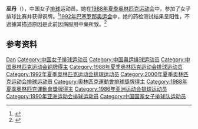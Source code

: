 {{Infobox sportsperson
| name           = 巫丹
|show-medals=yes
|medaltemplates={{MedalSport | 女子[[排球|排球]]}}
{{MedalCountry | {{CHN}} }}
{{MedalCompetition|[[奥林匹克运动会|奥林匹克运动会]]}}
{{MedalBronze| [[1988年夏季奥林匹克运动会|1988年 汉城]] |[[1988年夏季奧林匹克運動會排球比賽|女子团体]]}}
}}

'''巫丹'''（{{bd|1968年|1月13日||}}），中国女子[[排球|排球]]运动员。她在[[1988年夏季奥林匹克运动会|1988年夏季奥林匹克运动会]]中，参加了女子排球比赛并获得铜牌。<ref name=sref>{{cite web|title=Olympics|url=http://www.sports-reference.com/olympics/athletes/wa/wang-yajun-1.html|publisher=sports-reference|accessdate=23 May 2012|archive-url=https://web.archive.org/web/20200418055637/https://www.sports-reference.com/olympics/athletes/wa/wang-yajun-1.html|archive-date=2020-04-18|dead-url=yes}}</ref>[[1992年巴塞罗那奥运会|1992年巴塞罗那奥运会]]中，她的药检测试结果呈阳性，不過據其描述原因是此前因病服用中藥所致。<ref>{{cite news |title=中国奥运史仅一次药检阳性 女排巫丹吃中药中招 |url=https://www.sohu.com/a/110275190_362388 |access-date=22 January 2021 |work=www.sohu.com |language=en |archive-date=2021-01-28 |archive-url=https://web.archive.org/web/20210128054547/https://www.sohu.com/a/110275190_362388 |dead-url=no }}</ref>

== 参考资料 ==
{{Reflist}}

{{1988年夏季奧運會中國女子排球隊}}
{{1992年夏季奧運會中國女子排球隊}}
{{2000年夏季奧運會中國女子排球隊}}

{{Authority control}}
{{DEFAULTSORT:Wu Dan}}
[[Category:巫姓|Dan]]
[[Category:中国女子排球运动员|Category:中国女子排球运动员]]
[[Category:中国奥运排球运动员|Category:中国奥运排球运动员]]
[[Category:中国奥林匹克运动会铜牌得主|Category:中国奥林匹克运动会铜牌得主]]
[[Category:1988年夏季奥林匹克运动会排球运动员|Category:1988年夏季奥林匹克运动会排球运动员]]
[[Category:1992年夏季奥林匹克运动会排球运动员|Category:1992年夏季奥林匹克运动会排球运动员]]
[[Category:2000年夏季奥林匹克运动会排球运动员|Category:2000年夏季奥林匹克运动会排球运动员]]
[[Category:奧林匹克運動會排球獎牌得主|Category:奧林匹克運動會排球獎牌得主]]
[[Category:1988年夏季奧林匹克運動會獎牌得主|Category:1988年夏季奧林匹克運動會獎牌得主]]
[[Category:1986年亚洲运动会排球运动员|Category:1986年亚洲运动会排球运动员]]
[[Category:1990年亚洲运动会排球运动员|Category:1990年亚洲运动会排球运动员]]
[[Category:中国国家女子排球队运动员|Category:中国国家女子排球队运动员]]